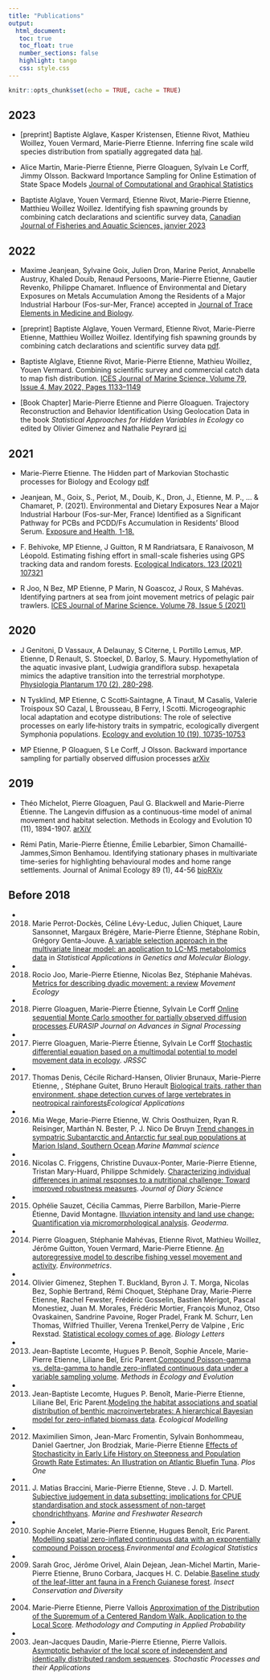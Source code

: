 ```yaml
---
title: "Publications"
output: 
  html_document:
   toc: true
   toc_float: true
   number_sections: false
   highlight: tango
   css: style.css
---
```


```r
knitr::opts_chunk$set(echo = TRUE, cache = TRUE)
```


## 2023

*  [preprint] Baptiste Alglave, Kasper Kristensen, Etienne Rivot, Mathieu Woillez, Youen Vermard, Marie-Pierre Etienne. Inferring fine scale wild species distribution from spatially aggregated data [hal](https://hal.science/hal-03878990/document).

* Alice Martin, Marie-Pierre Étienne, Pierre Gloaguen, Sylvain Le Corff, Jimmy Olsson.
Backward Importance Sampling for Online Estimation of State Space Models [Journal of Computational and Graphical Statistics](https://www.tandfonline.com/doi/abs/10.1080/10618600.2023.2174125)

* Baptiste Alglave, Youen Vermard, Etienne Rivot, Marie-Pierre Etienne, Matthieu Woillez Woillez. Identifying fish spawning grounds by combining catch declarations and scientific survey data, [Canadian Journal of Fisheries and Aquatic Sciences, janvier 2023](https://cdnsciencepub.com/doi/abs/10.1139/cjfas-2022-0110)



## 2022

* Maxime Jeanjean, Sylvaine Goix, Julien Dron, Marine Periot, Annabelle Austruy, Khaled Douib, Renaud Persoons, Marie-Pierre Etienne, Gautier Revenko, Philippe Chamaret. Influence of Environmental and Dietary Exposures on Metals Accumulation Among the Residents of a Major Industrial Harbour (Fos-sur-Mer, France) accepted in [Journal of Trace Elements in Medicine and Biology](https://www.sciencedirect.com/science/article/pii/S0946672X22001018). 

*  [preprint] Baptiste Alglave, Youen Vermard, Etienne Rivot, Marie-Pierre Etienne, Matthieu Woillez Woillez. Identifying fish spawning grounds by combining catch declarations and scientific survey data [pdf](https://hal.archives-ouvertes.fr/hal-03674691/document).

* Baptiste Alglave, Etienne Rivot, Marie-Pierre Etienne, Mathieu Woillez, Youen Vermard.  Combining scientific survey and commercial catch data to map fish distribution. [ICES Journal of Marine Science, Volume 79, Issue 4, May 2022, Pages 1133–1149](https://academic.oup.com/icesjms/article/79/4/1133/6543974)

* [Book Chapter] Marie-Pierre Etienne and Pierre Gloaguen. Trajectory Reconstruction and Behavior Identification Using Geolocation Data  in the book *Statistical Approaches for Hidden Variables in Ecology* co edited by Olivier Gimenez and Nathalie Peyrard [ici](https://www.iste.co.uk/book.php?id=1859)



## 2021

* Marie-Pierre Etienne. The Hidden part of Markovian Stochastic processes for Biology and Ecology [pdf](MesPapiers/2021_hdr_etienne.pdf)

* Jeanjean, M., Goix, S., Periot, M., Douib, K., Dron, J., Etienne, M. P., ... & Chamaret, P. (2021). Environmental and Dietary Exposures Near a Major Industrial Harbour (Fos-sur-Mer, France) Identified as a Significant Pathway for PCBs and PCDD/Fs Accumulation in Residents’ Blood Serum. [Exposure and Health, 1-18.](https://link.springer.com/article/10.1007/s12403-021-00395-8)

* F. Behivoke, MP Etienne, J Guitton, R M Randriatsara, E Ranaivoson, M Léopold. Estimating fishing effort in small-scale fisheries using GPS tracking data and random forests. [Ecological Indicators. 123 (2021) 107321](https://www.sciencedirect.com/science/article/pii/S1470160X20312632)

* R Joo, N Bez, MP Etienne, P Marin, N Goascoz, J Roux, S Mahévas. Identifying partners at sea from joint movement metrics of pelagic pair trawlers. [ICES Journal of Marine Science. Volume 78, Issue 5 (2021)](https://academic.oup.com/icesjms/article-abstract/78/5/1758/6276504)


## 2020

* J Genitoni, D Vassaux, A Delaunay, S Citerne, L Portillo Lemus,  MP. Etienne, D Renault, S. Stoeckel, D. Barloy, S. Maury. 
Hypomethylation of the aquatic invasive plant, Ludwigia grandiflora subsp. hexapetala mimics the adaptive transition into the terrestrial morphotype. [Physiologia Plantarum 170 (2), 280-298](https://onlinelibrary.wiley.com/doi/abs/10.1111/ppl.13162).

* N Tysklind, MP Etienne, C Scotti‐Saintagne, A Tinaut, M Casalis, Valerie Troispoux
SO Cazal, L Brousseau, B Ferry, I Scotti. Microgeographic local adaptation and ecotype distributions: The role of selective processes on early life‐history traits in sympatric, ecologically divergent Symphonia populations. [Ecology and evolution 10 (19), 10735-10753](https://onlinelibrary.wiley.com/doi/full/10.1002/ece3.6731)
		
* MP Etienne, P Gloaguen, S Le Corff, J Olsson. Backward importance sampling for partially observed diffusion processes
[arXiv](https://arxiv.org/abs/2002.05438)



## 2019  

* Théo Michelot, Pierre Gloaguen, Paul G. Blackwell and  Marie-Pierre Étienne. The Langevin diffusion as a continuous-time model of animal movement and habitat selection. Methods in Ecology and Evolution 10 (11), 1894-1907. [arXiV](https://arxiv.org/abs/1810.10213)


* Rémi Patin, Marie-Pierre Étienne, Émilie Lebarbier, Simon Chamaillé-Jammes,Simon Benhamou. Identifying stationary phases in multivariate time-series for highlighting behavioural modes and home range settlements. Journal of Animal Ecology 89 (1), 44-56 [bioRXiv](https://www.biorxiv.org/content/10.1101/444794v1)




## Before 2018


- 2018. Marie Perrot-Dockès, Céline Lévy-Leduc, Julien Chiquet, Laure Sansonnet, Margaux Brégère, Marie-Pierre Étienne,  Stéphane Robin, Grégory Genta-Jouve.  [A variable selection approach in the multivariate
linear model: an application to LC-MS
metabolomics data](MesPapiers/2018_Perrot+StatAppliInGenetics.pdf) in *Statistical Applications in Genetics and Molecular Biology*.

- 2018. Rocio Joo, Marie-Pierre Etienne, Nicolas Bez,  Stéphanie Mahévas. [Metrics for describing dyadic movement: a review](MesPapiers/2018_Joo+MovemenetEcology.pdf) *Movement Ecology*

- 2018. Pierre Gloaguen, Marie-Pierre Étienne, Sylvain Le Corff [Online sequential Monte Carlo smoother for partially observed diffusion processes](MesPapiers/2018_Gloaguen+EURASIP.pdf).*EURASIP Journal on Advances in Signal Processing*

- 2017. Pierre Gloaguen, Marie-Pierre Étienne, Sylvain Le Corff [Stochastic differential equation based on a multimodal potential to model movement data in ecology](MesPapiers/2017_Gloaguen+JRSSC.pdf). *JRSSC* 

- 2017. Thomas Denis, Cécile Richard-Hansen, Olivier Brunaux, Marie-Pierre Etienne, , Stéphane Guitet, Bruno Herault [Biological traits, rather than environment, shape detection curves of large vertebrates in neotropical rainforests]()*Ecological Applications*

- 2016. Mia Wege, Marie-Pierre Etienne,  W. Chris Oosthuizen, Ryan R. Reisinger, Marthán N. Bester, P. J. Nico De Bruyn [Trend changes in sympatric Subantarctic and Antarctic fur seal pup populations at Marion Island, Southern Ocean](MesPapiers/2016_Wege+MarineMammalScience.pdf).*Marine Mammal science*

- 2016. Nicolas C. Friggens, Christine Duvaux-Ponter, Marie-Pierre Etienne, Tristan Mary-Huard, Philippe Schmidely.  [Characterizing individual differences in animal responses to a nutritional challenge: Toward improved robustness measures](MesPapiers/2016_Friggens+JDS.pdf). *Journal of Diary Science*


- 2015. Ophélie Sauzet, Cécilia Cammas, Pierre Barbillon, Marie-Pierre Étienne, David Montagne. [Illuviation intensity and land use change: Quantification via micromorphological analysis](MesPapiers/2015_Sauzet+Geoderma.pdf). *Geoderma*.

- 2014. Pierre Gloaguen, Stéphanie Mahévas, Etienne Rivot, Mathieu Woillez, Jérôme Guitton, Youen Vermard, Marie-Pierre Etienne. [An autoregressive model to describe fishing vessel movement and activity](MesPapiers/2014_Gloaguen+Environmetrics.pdf). *Environmetrics*.

- 2014. Olivier Gimenez, Stephen T. Buckland, Byron J. T. Morga, Nicolas Bez, Sophie Bertrand, Rémi Choquet, Stéphane Dray, Marie-Pierre Etienne, Rachel Fewster, Frédéric Gosselin, Bastien Mérigot, Pascal Monestiez,  Juan M. Morales, Frédéric Mortier, François Munoz, Otso Ovaskainen,
Sandrine Pavoine, Roger Pradel, Frank M. Schurr, Len Thomas, Wilfried Thuiller, Verena Trenkel,Perry de Valpine , Eric Rexstad. [Statistical ecology comes of age](MesPapiers/2014_Gimenez+BiologyLetters.pdf). *Biology Letters*


- 2013. Jean-Baptiste Lecomte, Hugues P. Benoît, Sophie Ancele,  Marie-Pierre Etienne, Liliane Bel, Eric Parent.[Compound Poisson-gamma vs. delta-gamma to handle zero-inflated continuous data under a variable sampling volume](2013_Lecomte+Methods_in_Ecology_and_Evolution.pdf). *Methods in Ecology and Evolution*

- 2013. Jean-Baptiste Lecomte, Hugues P. Benoît, Marie-Pierre Etienne, Liliane  Bel, Eric Parent.[Modeling the habitat associations and spatial distribution of benthic
macroinvertebrates: A hierarchical Bayesian model for zero-inflated
biomass data](MesPapiers/2013_Lecomte+EcologicalModelling.pdf). *Ecological Modelling*

- 2012. Maximilien Simon, Jean-Marc Fromentin, Sylvain Bonhommeau, Daniel Gaertner, Jon Brodziak, Marie-Pierre Etienne [Effects of Stochasticity in Early Life History on Steepness and Population Growth Rate Estimates: An Illustration on Atlantic Bluefin Tuna](MesPapiers/2012_Simon+PlosOne.pdf). *Plos One*

- 2011. J. Matias Braccini, Marie-Pierre Etienne,  Steve . J. D. Martell. [Subjective judgement in data subsetting: implications for CPUE standardisation and stock assessment of non-target chondrichthyans](MesPapiers/2011_Braccini+Marine_and_Freshwater_Research.pdf). *Marine and Freshwater Research*


- 2010. Sophie Ancelet, Marie-Pierre Etienne, Hugues Benoît, Eric Parent. [Modelling spatial zero-inflated continuous data with an exponentially compound Poisson process](MesPapiers/2010_Ancelet+ESS.pdf).*Environmental and Ecological Statistics*

- 2009. Sarah Groc, Jérôme Orivel, Alain Dejean, Jean-Michel Martin, Marie-Pierre Etienne, Bruno Corbara, Jacques H. C. Delabie.[Baseline study of the leaf-litter ant fauna in a French Guianese forest](MesPapiers/2009_Groc+icad.pdf). *Insect Conservation and Diversity*

- 2004. Marie-Pierre Etienne, Pierre Vallois [Approximation of the Distribution of the Supremum of a Centered Random Walk. Application to the Local Score](MesPapiers/2004_Etienne+MCAP.pdf). *Methodology and Computing in Applied Probability*

- 2003. Jean-Jacques Daudin, Marie-Pierre Etienne, Pierre Vallois. [Asymptotic behavior of the local score of independent and identically distributed random sequences](MesPapiers/2003_Daudin+SPA.pdf). *Stochastic Processes and their Applications*
